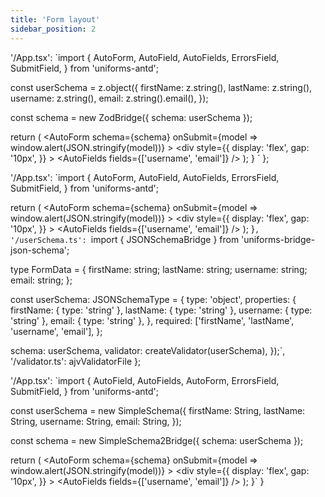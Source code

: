 ```yaml
---
title: 'Form layout'
sidebar_position: 2
---
```



  '/App.tsx': `import {
  AutoForm,
  AutoField,
  AutoFields,
  ErrorsField,
  SubmitField,
} from 'uniforms-antd';

const userSchema = z.object({
  firstName: z.string(),
  lastName: z.string(),
  username: z.string(),
  email: z.string().email(),
});

const schema = new ZodBridge({ schema: userSchema });

  return (
    <AutoForm
      schema={schema}
      onSubmit={model => window.alert(JSON.stringify(model))}
    >
      <div
        style={{
          display: 'flex',
          gap: '10px',
        }}
      >
        <AutoField name="firstName" />
        <AutoField name="lastName" />
      </div>
      <AutoFields fields={['username', 'email']} />
      <ErrorsField />
      <SubmitField />
    </AutoForm>
  );
}
`
};

  '/App.tsx': `import {
  AutoForm,
  AutoField,
  AutoFields,
  ErrorsField,
  SubmitField,
} from 'uniforms-antd';

  return (
    <AutoForm
      schema={schema}
      onSubmit={model => window.alert(JSON.stringify(model))}
    >
      <div
        style={{
          display: 'flex',
          gap: '10px',
        }}
      >
        <AutoField name="firstName" />
        <AutoField name="lastName" />
      </div>
      <AutoFields fields={['username', 'email']} />
      <ErrorsField />
      <SubmitField />
    </AutoForm>
  );
}`,
  '/userSchema.ts': `import { JSONSchemaBridge } from 'uniforms-bridge-json-schema';

type FormData = {
  firstName: string;
  lastName: string;
  username: string;
  email: string;
};

const userSchema: JSONSchemaType<FormData> = {
  type: 'object',
  properties: {
    firstName: { type: 'string' },
    lastName: { type: 'string' },
    username: { type: 'string' },
    email: { type: 'string' },
  },
  required: ['firstName', 'lastName', 'username', 'email'],
};

  schema: userSchema,
  validator: createValidator(userSchema),
});`,
  '/validator.ts': ajvValidatorFile
};

  '/App.tsx': `import {
  AutoField,
  AutoFields,
  AutoForm,
  ErrorsField,
  SubmitField,
} from 'uniforms-antd';

const userSchema = new SimpleSchema({
  firstName: String,
  lastName: String,
  username: String,
  email: String,
});

const schema = new SimpleSchema2Bridge({ schema: userSchema });

  return (
    <AutoForm
      schema={schema}
      onSubmit={model => window.alert(JSON.stringify(model))}
    >
      <div
        style={{
          display: 'flex',
          gap: '10px',
        }}
      >
        <AutoField name="firstName" />
        <AutoField name="lastName" />
      </div>
      <AutoFields fields={['username', 'email']} />
      <ErrorsField />
      <SubmitField />
    </AutoForm>
  );
}`
}

<Tabs>
  <TabItem value="zod" label="Zod" default>
   <CodeEditor bridge="zod" files={zodFiles} />
  </TabItem>
  <TabItem value="json-schema" label="JSON Schema">
    <CodeEditor bridge="json-schema" files={jsonSchemaFiles} />
  </TabItem>
  <TabItem value="simpl-schema" label="Simple Schema">
    <CodeEditor bridge="simpl-schema" files={simpleSchemaFiles} />
  </TabItem>
</Tabs>
